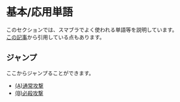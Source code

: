 # 基本/応用単語
このセクションでは、スマブラでよく使われる単語等を説明しています。  
[この記事](https://media.cogme.jp/848/)から引用している点もあります。

## ジャンプ
ここからジャンプることができます。
 - [(A)通常攻撃](words/a)
 - [(B)必殺攻撃](words/b)